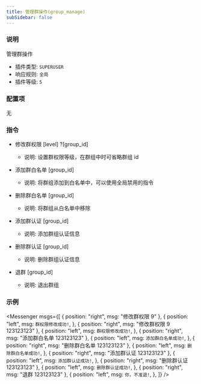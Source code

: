 ```yaml
---
title: 管理群操作(group_manage)
subSidebar: false
---
```



### 说明

管理群操作

- 插件类型: `SUPERUSER`
- 响应规则: `全局`
- 插件等级: `5`

### 配置项

无

### 指令

- 修改群权限 [level] ?[group_id]

  - 说明: 设置群权限等级，在群组中时可省略群组 id

- 添加群白名单 [group_id]

  - 说明: 将群组添加到白名单中，可以使用全局禁用的指令

- 删除群白名单 [group_id]

  - 说明: 将群组从白名单中移除

- 添加群认证 [group_id]

  - 说明: 添加群组认证信息

- 删除群认证 [group_id]

  - 说明: 删除群组认证信息

- 退群 [group_id]
  - 说明: 退出群组

### 示例

<Messenger
  msgs={[
    { position: "right", msg: "修改群权限 9" },
    {
      position: "left",
      msg: `群权限修改成功!`,
    },
    { position: "right", msg: "修改群权限 9 123123123" },
    {
      position: "left",
      msg: `群权限修改成功!`,
    },
    { position: "right", msg: "添加群白名单 123123123" },
    {
      position: "left",
      msg: `添加群白名单成功!`,
    },
    { position: "right", msg: "删除群白名单 123123123" },
    {
      position: "left",
      msg: `删除群白名单成功!`,
    },
    { position: "right", msg: "添加群认证 123123123" },
    {
      position: "left",
      msg: `添加群认证成功!`,
    },
    { position: "right", msg: "删除群认证 123123123" },
    {
      position: "left",
      msg: `删除群认证成功!`,
    },
    { position: "right", msg: "退群 123123123" },
    {
      position: "left",
      msg: `你，不准退!`,
    },
  ]}
/>
